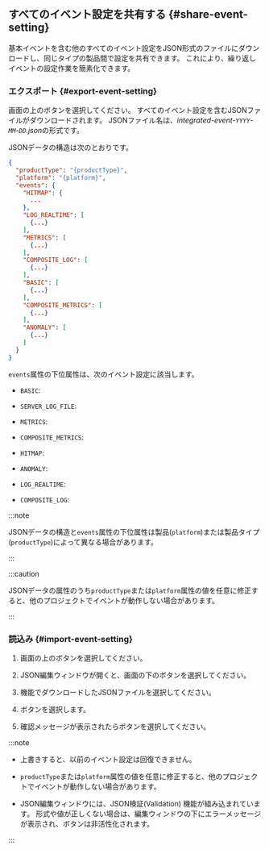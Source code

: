 ## すべてのイベント設定を共有する {#share-event-setting}

基本イベントを含む他のすべてのイベント設定をJSON形式のファイルにダウンロードし、同じタイプの製品間で設定を共有できます。 これにより、繰り返しイベントの設定作業を簡素化できます。

### エクスポート {#export-event-setting}

画面の上の<Cmdname sid="BTN07762" className="uitext" />ボタンを選択してください。 すべてのイベント設定を含むJSONファイルがダウンロードされます。 JSONファイル名は、*integrated-event-`YYYY`-`MM`-`DD`.json*の形式です。

JSONデータの構造は次のとおりです。

```json title="integrated-event"
{
  "productType": "{productType}",
  "platform": "{platform}",
  "events": {
    "HITMAP": {
      ...
    },
    "LOG_REALTIME": [
      {...}
    ],
    "METRICS": [
      {...}
    ],
    "COMPOSITE_LOG": [
      {...}
    ],
    "BASIC": [
      {...}
    ],
    "COMPOSITE_METRICS": [
      {...}
    ],
    "ANOMALY": [
      {...}
    ]
  }
}
```

`events`属性の下位属性は、次のイベント設定に該当します。

<InDoc product="java,php,python,nodejs,golang,dotnet,kubernetes"><ImgLang img='event-config-v2-all-events-apm-k8s.png' desc='Events' /></InDoc>

<InDoc product="postgresql,oracle,mysql,mssql,tibero,cubrid,altibase,redis,mongodb"><ImgLang img='event-config-v2-all-events-apm-k8s.png' desc='Events' /></InDoc>

<InDoc product="server"><ImgLang img='event-config-v2-all-events-server.png' desc='Events' /></InDoc>

<InDoc product="browser"><ImgLang img='event-config-v2-all-events-browser.png' desc='Events' /></InDoc>

<InDoc product="npm"><ImgLang img='event-config-v2-all-events-npm.png' desc='Events' /></InDoc>

- `BASIC`: <Cmdname sid="default" className="uitext" />

<InDoc product="server">

- `SERVER_LOG_FILE`: <Cmdname sid="sm_log_event_tab" className="uitext" />

</InDoc>

- `METRICS`: <Cmdname sid="metrics" className="uitext" />

<Xclude product="npm">

- `COMPOSITE_METRICS`: <Cmdname sid="composite_metrics" className="uitext" />

</Xclude>

<InDoc product="java,php,python,nodejs,golang,dotnet,kubernetes">

- `HITMAP`: <Cmdname sid="hitmap_pattern" className="uitext" />

</InDoc>

<Xclude product="browser,npm">

- `ANOMALY`: <Cmdname sid="anomaly_detection" className="uitext" />

- `LOG_REALTIME`: <Cmdname sid="realtime_log_event" className="uitext" />

- `COMPOSITE_LOG`: <Cmdname sid="composite_log_event" className="uitext" />

</Xclude>

:::note

JSONデータの構造と`events`属性の下位属性は製品(`platform`)または製品タイプ(`productType`)によって異なる場合があります。

:::

:::caution

JSONデータの属性のうち`productType`または`platform`属性の値を任意に修正すると、他のプロジェクトでイベントが動作しない場合があります。

:::

### 読込み {#import-event-setting}

1. 画面の上の<Cmdname sid="BTN07761" className="uitext" />ボタンを選択してください。

2. JSON編集ウィンドウが開くと、画面の下の<Cmdname sid="load" className="uitext" />ボタンを選択してください。

   <ImgLang img='event-config-v2-json-batch-edit.png' desc='JSON一括修正' />

3. <Cmdname sid="BTN07762" className="uitext" />機能でダウンロードしたJSONファイルを選択してください。

4. <Cmdname sid="overwrite" className="uitext" />ボタンを選択します。

5. 確認メッセージが表示されたら<Cmdname sid="overwrite" className="uitext" />ボタンを選択してください。

:::note

- 上書きすると、以前のイベント設定は回復できません。

- `productType`または`platform`属性の値を任意に修正すると、他のプロジェクトでイベントが動作しない場合があります。

- JSON編集ウィンドウには、JSON検証(Validation) 機能が組み込まれています。 形式や値が正しくない場合は、編集ウィンドウの下にエラーメッセージが表示され、<Cmdname sid="overwrite" className="uitext" />ボタンは非活性化されます。

  <ImgLang img='event-config-v2-all-events-json-validate.png' />

:::
